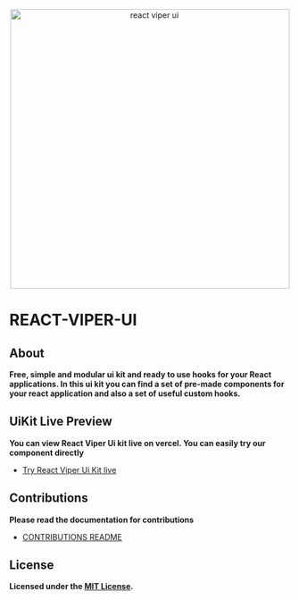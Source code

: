 
<Meta title="REACT-VIPER-UI" />

<div align="center">
    <img src="https://res.cloudinary.com/dt74zb1rv/image/upload/v1726592384/OIG2_prev_ui_yvr9hc.png" title="react-viper-ui" alt="react viper ui" width="500" />
</div>

# REACT-VIPER-UI


## About
**Free, simple and modular ui kit and ready to use hooks for your React applications. In this ui kit you can find a set
of pre-made components for your react application and also a set of useful custom hooks.**

## UiKit Live Preview
**You can view React Viper Ui kit live on vercel. You can easily try our component directly**

* [Try React Viper Ui Kit live](https://react-viper-ui.vercel.app/)

## Contributions
**Please read the documentation for contributions**

* [CONTRIBUTIONS README](https://github.com/justoverclockl/react-viper-ui/blob/develop/CONTRIBUTING.md)

## License
**Licensed under the [MIT License](https://github.com/justoverclockl/react-viper-ui/blob/develop/LICENSE.md).**
